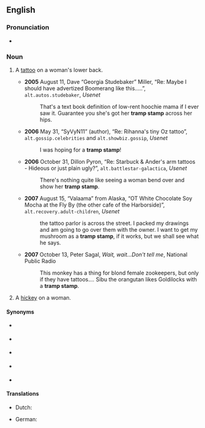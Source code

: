 ==English==
{{wikipedia|Lower back tattoo}}

===Pronunciation===
* {{audio|en|En-au-tramp stamp.ogg|Audio (AU)}}

===Noun===
{{en-noun}}

# {{lb|en|derogatory|slang}} A [[tattoo]] on a woman's lower back.
#* '''2005''' August 11, Dave “Georgia Studebaker” Miller, “Re: Maybe I should have advertized Boomerang like this.....”, <tt>alt.autos.studebaker</tt>, ''Usenet''
#*: That's a text book definition of low-rent hoochie mama if I ever saw it. Guarantee you she's got her '''tramp stamp''' across her hips.
#* '''2006''' May 31, “SyVyN11” (author), “Re: Rihanna's tiny Oz tattoo”, <tt>alt.gossip.celebrities</tt> and <tt>alt.showbiz.gossip</tt>, ''Usenet''
#*: I was hoping for a '''tramp stamp'''!
#* '''2006''' October 31, Dillon Pyron, “Re: Starbuck & Ander's arm tattoos - Hideous or just plain ugly?”, <tt>alt.battlestar-galactica</tt>, ''Usenet''
#*: There's nothing quite like seeing a woman bend over and show her '''tramp stamp'''.
#* '''2007''' August 15, “Valaama” from Alaska, “OT White Chocolate Soy Mocha at the Fly By (the other cafe of the Harborside)”, <tt>alt.recovery.adult-children</tt>, ''Usenet''
#*: the tattoo parlor is across the street. I packed my drawings and am going to go over them with the owner. I want to get my mushroom as a '''tramp stamp''', if it works, but we shall see what he says.
#* '''2007''' October 13, Peter Sagal, ''Wait, wait...Don't tell me'', National Public Radio
#*: This monkey has a thing for blond female zookeepers, but only if they have tattoos.''...'' Sibu the orangutan likes Goldilocks with a '''tramp stamp'''.
# {{lb|en|derogatory|slang}} A [[hickey]] on a woman.

====Synonyms====
* {{sense|tattoo}} {{l|en|arse antlers}} {{qualifier|Australia}}
* {{sense|tattoo}} {{l|en|bitch tat}} {{qualifier|vulgar}}
* {{sense|tattoo}} {{l|en|ho tag}} {{qualifier|vulgar}}
* {{sense|tattoo}} {{l|en|slag tag}} {{qualifier|UK, pejorative}}
* {{sense|tattoo}} {{l|en|beer coaster}} {{qualifier|vulgar}}

====Translations====
{{trans-top|tattoo on a woman's lower back}}
* Dutch: {{t|nl|reetgewei|n}}
{{trans-mid}}
* German: {{t+|de|Arschgeweih|n}}
{{trans-bottom}}